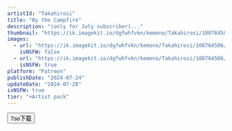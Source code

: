 ```yaml
---
artistId: "Takahirosi"
title: "By the Campfire"
description: "(only for July subscriber)..."
thumbnail: "https://ik.imagekit.io/dgfwhfvkn/kemono/Takahirosi/108764506/p26_3_ori_1_H4hW8BS8M.avif?updatedAt=1737565836446"
images:
  - url: "https://ik.imagekit.io/dgfwhfvkn/kemono/Takahirosi/108764506/p26_3_ori_1_H4hW8BS8M.avif?updatedAt=1737565836446"
    isNSFW: false
  - url: "https://ik.imagekit.io/dgfwhfvkn/kemono/Takahirosi/108764506/p26_3_ori_6_s-Rqf364g.avif?updatedAt=1737565835514"
    isNSFW: true
platform: "Patreon"
publishDate: "2024-07-24"
updateDate: "2024-07-28"
isNSFW: true
tier: "+Artist pack"
---
```



<Button
      isExternal
      isBlock
      variant="flat"
      color="foreground"
      as={Link}
      href="https://pan.7so.top/f/z6BEI4/_3_CAMPFIRE.7z"
    >
      7so下载
    </Button>